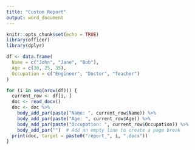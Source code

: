```yaml
---
title: "Custom Report"
output: word_document
---
```


```r
knitr::opts_chunk$set(echo = TRUE)
library(officer)
library(dplyr)

```

```r
df <- data.frame(
  Name = c("John", "Jane", "Bob"),
  Age = c(30, 25, 35),
  Occupation = c("Engineer", "Doctor", "Teacher")
)

for (i in seq(nrow(df))) {
  current_row <- df[i, ]
  doc <- read_docx()
  doc <- doc %>%
    body_add_par(paste("Name: ", current_row$Name)) %>%
    body_add_par(paste("Age: ", current_row$Age)) %>%
    body_add_par(paste("Occupation: ", current_row$Occupation)) %>%
    body_add_par("")  # Add an empty line to create a page break
  print(doc, target = paste0("report_", i, ".docx"))
}


```
